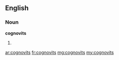 ==English==

===Noun===
'''cognovits'''

# {{plural of|cognovit}}

[[ar:cognovits]]
[[fr:cognovits]]
[[mg:cognovits]]
[[my:cognovits]]